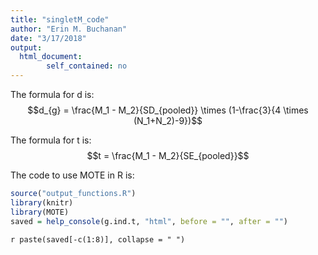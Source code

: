 ```yaml
---
title: "singletM_code"
author: "Erin M. Buchanan"
date: "3/17/2018"
output: 
  html_document:
        self_contained: no
---
```

 
The formula for d is: $$d_{g} = \frac{M_1 - M_2}{SD_{pooled}} \times (1-\frac{3}{4 \times (N_1+N_2)-9})$$
 
The formula for t is: $$t = \frac{M_1 - M_2}{SE_{pooled}}$$
 
The code to use MOTE in R is: 
 
```r
source("output_functions.R")
library(knitr)
library(MOTE)
saved = help_console(g.ind.t, "html", before = "", after = "")
```
 
`r paste(saved[-c(1:8)], collapse = " ")`